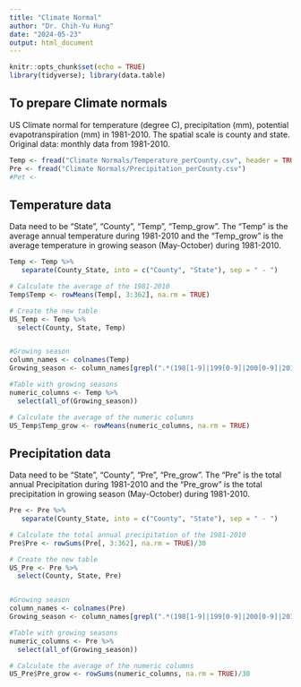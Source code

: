 ```yaml
---
title: "Climate Normal"
author: "Dr. Chih-Yu Hung"
date: "2024-05-23"
output: html_document
---
```


```r
knitr::opts_chunk$set(echo = TRUE)
library(tidyverse); library(data.table)
```

## To prepare Climate normals

US Climate normal for temperature (degree C), precipitation (mm), potential evapotranspiration (mm) in 1981-2010.
The spatial scale is county and state. 
Original data: monthly data from 1981-2010. 

```r
Temp <- fread("Climate Normals/Temperature_perCounty.csv", header = TRUE)
Pre <- fread("Climate Normals/Precipitation_perCounty.csv")
#Pet <-
```


## Temperature data

Data need to be "State", "County", "Temp", "Temp_grow".
The "Temp" is the average annual temperature during 1981-2010 and the "Temp_grow" is the average temperature in growing season (May-October) during 1981-2010. 

```r
Temp <- Temp %>%
   separate(County_State, into = c("County", "State"), sep = " - ")

# Calculate the average of the 1981-2010
Temp$Temp <- rowMeans(Temp[, 3:362], na.rm = TRUE)

# Create the new table
US_Temp <- Temp %>% 
  select(County, State, Temp)


#Growing season 
column_names <- colnames(Temp) 
Growing_season <- column_names[grepl(".*(198[1-9]|199[0-9]|200[0-9]|2010).*(05|06|07|08|09|10)$", column_names)]

#Table with growing seasons
numeric_columns <- Temp %>% 
  select(all_of(Growing_season))

# Calculate the average of the numeric columns
US_Temp$Temp_grow <- rowMeans(numeric_columns, na.rm = TRUE)

```


## Precipitation data

Data need to be "State", "County", "Pre", "Pre_grow".
The "Pre" is the total annual Precipitation during 1981-2010 and the "Pre_grow" is the total precipitation in growing season (May-October) during 1981-2010. 

```r
Pre <- Pre %>%
   separate(County_State, into = c("County", "State"), sep = " - ")

# Calculate the total annual precipitation of the 1981-2010
Pre$Pre <- rowSums(Pre[, 3:362], na.rm = TRUE)/30

# Create the new table
US_Pre <- Pre %>% 
  select(County, State, Pre)


#Growing season 
column_names <- colnames(Pre) 
Growing_season <- column_names[grepl(".*(198[1-9]|199[0-9]|200[0-9]|2010).*(05|06|07|08|09|10)$", column_names)]

#Table with growing seasons
numeric_columns <- Pre %>% 
  select(all_of(Growing_season))

# Calculate the average of the numeric columns
US_Pre$Pre_grow <- rowSums(numeric_columns, na.rm = TRUE)/30

```
